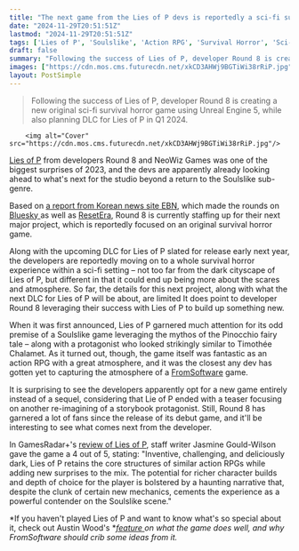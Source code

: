 ```yaml
---
title: "The next game from the Lies of P devs is reportedly a sci-fi survival horror"
date: "2024-11-29T20:51:51Z"
lastmod: "2024-11-29T20:51:51Z"
tags: ['Lies of P', 'Soulslike', 'Action RPG', 'Survival Horror', 'Sci-Fi', 'PC', 'Consoles', 'Round 8', 'NeoWiz Games', 'Unreal Engine 5']
draft: false
summary: "Following the success of Lies of P, developer Round 8 is creating a new original sci-fi survival horror game using Unreal Engine 5, while also planning DLC for Lies of P in Q1 2024."
images: ["https://cdn.mos.cms.futurecdn.net/xkCD3AHWj9BGTiWi38rRiP.jpg"]
layout: PostSimple
---
```

> Following the success of Lies of P, developer Round 8 is creating a new original sci-fi survival horror game using Unreal Engine 5, while also planning DLC for Lies of P in Q1 2024.


        <img alt="Cover" src="https://cdn.mos.cms.futurecdn.net/xkCD3AHWj9BGTiWi38rRiP.jpg"/>
        
[Lies of P](https://www.gamesradar.com/lies-of-p/) from developers Round 8 and NeoWiz Games was one of the biggest surprises of 2023, and the devs are apparently already looking ahead to what's next for the studio beyond a return to the Soulslike sub-genre.

Based on [a report from Korean news site EBN](https://www.ebn.co.kr/news/articleView.html?idxno=1644423), which made the rounds on [Bluesky ](https://bsky.app/profile/knoebel.bsky.social/post/3lc2ophjk4k2l)as well as [ResetEra](https://www.resetera.com/threads/lies-of-p-studios-next-work-is-sci-fi-survival-horror-built-in-ue5-lies-of-p-dlc-in-q1-next-year.1047849/), Round 8 is currently staffing up for their next major project, which is reportedly focused on an original survival horror game.

Along with the upcoming DLC for Lies of P slated for release early next year, the developers are reportedly moving on to a whole survival horror experience within a sci-fi setting – not too far from the dark cityscape of Lies of P, but different in that it could end up being more about the scares and atmosphere. So far, the details for this next project, along with what the next DLC for Lies of P will be about, are limited It does point to developer Round 8 leveraging their success with Lies of P to build up something new.

When it was first announced, Lies of P garnered much attention for its odd premise of a Soulslike game leveraging the mythos of the Pinocchio fairy tale – along with a protagonist who looked strikingly similar to Timothée Chalamet. As it turned out, though, the game itself was fantastic as an action RPG with a great atmosphere, and it was the closest any dev has gotten yet to capturing the atmosphere of a [FromSoftware](https://www.gamesradar.com/tag/fromsoftware/) game.

It is surprising to see the developers apparently opt for a new game entirely instead of a sequel, considering that Lie of P ended with a teaser focusing on another re-imagining of a storybook protagonist. Still, Round 8 has garnered a lot of fans since the release of its debut game, and it'll be interesting to see what comes next from the developer.

In GamesRadar+'s [review of Lies of P](https://www.gamesradar.com/lies-of-p-review/), staff writer Jasmine Gould-Wilson gave the game a 4 out of 5, stating: "Inventive, challenging, and deliciously dark, Lies of P retains the core structures of similar action RPGs while adding new surprises to the mix. The potential for richer character builds and depth of choice for the player is bolstered by a haunting narrative that, despite the clunk of certain new mechanics, cements the experience as a powerful contender on the Soulslike scene."

*If you haven't played Lies of P and want to know what's so special about it, check out Austin Wood's *[<em>feature </em>](https://www.gamesradar.com/ive-played-a-billion-soulslikes-and-lies-of-p-is-officially-the-best-one-now-i-want-fromsoftware-to-steal-from-it/)*on what the game does well, and why FromSoftware should crib some ideas from it.*
        